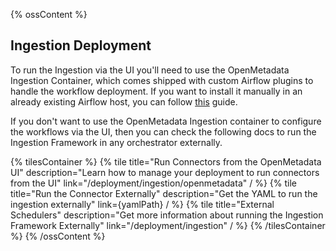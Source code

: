 {% ossContent %}
## Ingestion Deployment

To run the Ingestion via the UI you'll need to use the OpenMetadata Ingestion Container, which comes shipped with
custom Airflow plugins to handle the workflow deployment. If you want to install it manually in an already existing
Airflow host, you can follow [this](/deployment/ingestion/openmetadata) guide.

If you don't want to use the OpenMetadata Ingestion container to configure the workflows via the UI, then you can check
the following docs to run the Ingestion Framework in any orchestrator externally.

{% tilesContainer %}
{% tile
    title="Run Connectors from the OpenMetadata UI"
    description="Learn how to manage your deployment to run connectors from the UI"
    link="/deployment/ingestion/openmetadata"
  / %}
{% tile
    title="Run the Connector Externally"
    description="Get the YAML to run the ingestion externally"
    link={yamlPath}
  / %}
{% tile
    title="External Schedulers"
    description="Get more information about running the Ingestion Framework Externally"
    link="/deployment/ingestion"
  / %}
{% /tilesContainer %}
{% /ossContent %}
